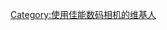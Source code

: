 {{Userbox
  |border-c = #E60000
  |border-s = 2
  |id-c     = #FFFFFF
  |id-s     = 12
  |id-fc    = #000000
  |info-c   = red
  |info-s   = 8
  |info-fc  = #FFFFFF
  |id       = [[File:Canon wordmark.svg|40px]]
  |info     = 這個用戶使用[[佳能]]出品的[[數碼相機]]。
  |nocat    = {{{nocat|使用佳能数码相机的维基人}}}
}}
<includeonly>[[Category:使用佳能数码相机的维基人]]</includeonly>